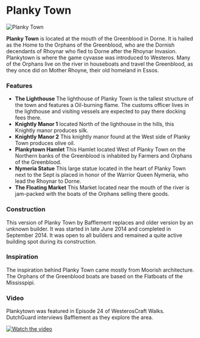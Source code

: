 

# Planky Town

<Image src="https://cdn.sanity.io/images/1as7cn02/production/12600c9d4efd4ad070f2a0d9ed72305ccaab8b7c-1564x817.png?w=976&h=350&fit=crop&crop=center&auto=format" alt="Planky Town" width={976} height={350}  />

<ProjectDetails
  floatRight
  region="Dorne"
  house="House Martell"
  type="Town"
  status="Completed"
  warp="/warp plankytown"
  projectLead="Bafflement"
  dateStarted="June 30, 2014"
  dateCompleted="June 30, 2014"
/>

**Planky Town** is located at the mouth of the Greenblood in Dorne. It is hailed as the Home to the Orphans of the Greenblood, who are the Dornish decendants of Rhoynar who fled to Dorne after the Rhoynar Invasion. Plankytown is where the game cyvasse was introduced to Westeros. Many of the Orphans live on the river in houseboats and travel the Greenblood, as they once did on Mother Rhoyne, their old homeland in Essos.  


### Features

* **The Lighthouse** The lighthouse of Planky Town is the tallest structure of the town and features a Oil-burning flame. The customs officer lives in the lighthouse and visiting vessels are expected to pay there docking fees there.
* **Knightly Manor 1** located North of the lighthouse in the hills, this Knightly manor produces silk.
* **Knightly Manor 2** This knightly manor found at the West side of Planky Town produces olive oil.
* **Plankytown Hamlet** This Hamlet located West of Planky Town on the Northern banks of the Greenblood is inhabited by Farmers and Orphans of the Greenblood.
* **Nymeria Statue** This large statue located in the heart of Planky Town next to the Sept is placed in honor of the Warrior Queen Nymeria, who lead the Rhoynar to Dorne.
* **The Floating Market** This Market located near the mouth of the river is jam-packed with the boats of the Orphans selling there goods.

### Construction

This version of Planky Town by Bafflement replaces and older version by an unknown builder. It was started in late June 2014 and completed in September 2014. It was open to all builders and remained a quite active building spot during its construction.

### Inspiration

The inspiration behind Planky Town came mostly from Moorish architecture. The Orphans of the Greenblood boats are based on the Flatboats of the Mississpipi.

### Video

Plankytown was featured in Episode 24 of WesterosCraft Walks. DutchGuard interviews Bafflement as they explore the area.


[![Watch the video](https://img.youtube.com/vi/UhZ25T_TsIQ/0.jpg)](https://www.youtube.com/embed/UhZ25T_TsIQ)